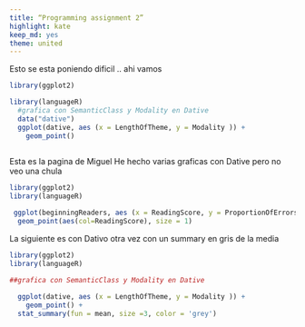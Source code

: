 ```yaml
---
title: “Programming assignment 2”
highlight: kate
keep_md: yes
theme: united
---
```


Esto se esta poniendo dificil .. ahi vamos 

``` r
library(ggplot2)

library(languageR)
  #grafica con SemanticClass y Modality en Dative
  data("dative")
  ggplot(dative, aes (x = LengthOfTheme, y = Modality )) +
    geom_point()
  
```



Esta es la pagina de Miguel
He hecho varias graficas con Dative pero no veo una chula

``` r
library(ggplot2)
library(languageR)

 ggplot(beginningReaders, aes (x = ReadingScore, y = ProportionOfErrors)) +
  geom_point(aes(col=ReadingScore), size = 1) 

```

La siguiente es con Dativo otra vez con un summary en gris de la media

``` r
library(ggplot2)
library(languageR)

##grafica con SemanticClass y Modality en Dative
  
  ggplot(dative, aes (x = LengthOfTheme, y = Modality )) +
    geom_point() +
  stat_summary(fun = mean, size =3, color = 'grey') 
```


